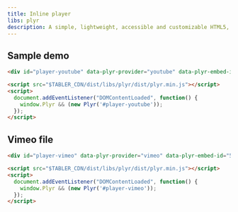 ```yaml
---
title: Inline player
libs: plyr
description: A simple, lightweight, accessible and customizable HTML5, YouTube and Vimeo media player that supports modern browsers.
---
```


## Sample demo

```html example vendors height="500px" libs="plyr"
<div id="player-youtube" data-plyr-provider="youtube" data-plyr-embed-id="dQw4w9WgXcQ"></div>

<script src="$TABLER_CDN/dist/libs/plyr/dist/plyr.min.js"></script>
<script>
  document.addEventListener("DOMContentLoaded", function() {
    window.Plyr && (new Plyr('#player-youtube'));
  });
</script>
```

## Vimeo file

```html example vendors height="500px" libs="plyr"
<div id="player-vimeo" data-plyr-provider="vimeo" data-plyr-embed-id="515937365"></div>

<script src="$TABLER_CDN/dist/libs/plyr/dist/plyr.min.js"></script>
<script>
  document.addEventListener("DOMContentLoaded", function() {
    window.Plyr && (new Plyr('#player-vimeo'));
  });
</script>
```
